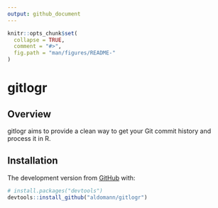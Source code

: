 ```yaml
---
output: github_document
---
```


```r
knitr::opts_chunk$set(
  collapse = TRUE,
  comment = "#>",
  fig.path = "man/figures/README-"
)
```
# gitlogr <!-- <img src="man/figures/logo.png" align="right" width="120" /> -->

<!-- badges: start -->
<!-- badges: end -->

## Overview

gitlogr aims to provide a clean way to get your Git commit history and process it in R.

## Installation

<!-- You can install the released version of gitlogr from [CRAN](https://CRAN.R-project.org) with: -->

<!-- ``` r -->
<!-- install.packages("gitlogr") -->
<!-- ``` -->

<!-- And  -->
The development version from [GitHub](https://github.com/) with:

``` r
# install.packages("devtools")
devtools::install_github("aldomann/gitlogr")
```
